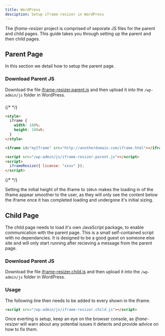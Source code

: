 ```yaml
---
title: WordPress
desciption: Setup iframe-resizer in WordPress
---
```



The _iframe-resizer_ project is comprised of seporate JS files for the parent and child pages.
This guide takes you through setting up the parent and then child pages.

## Parent Page

In this section we detail how to setup the parent page.

### Download Parent JS

Download the file [iframe-resizer.parent.js](https://raw.githubusercontent.com/davidjbradshaw/iframe-resizer/master/js/iframe-resizer.parent.js)
and then upload it into the `/wp-admin/js` folder in WordPress.

###

{/* <!-- prettier-ignore-start --> */}

```html
<style>
  iframe {
    width: 100%;
    height: 100vh;
  }
</style>

<iframe id="myIframe" src="http://anotherdomain.com/iframe.html"></iframe>

<script src="/wp-admin/js/iframe-resizer.parent.js"></script>
<script>
  iframeResize({ license: "xxxx" });
</script>
```

{/* <!-- prettier-ignore-end --> */}

Setting the initial height of the iframe to `100vh` makes the loading in of
the iframe appear smoother to the user, as they will only see the content
below the iframe once it has completed loading and undergone it's initial
sizing.

<License />

## Child Page

The child page needs to load it's own JavaScript package, to enable communication
with the parent page. This is a small self-contained script with no dependancies.
It is designed to be a good guest on someone else site and will only start running
after recieving a message from the parent page.

### Download Parent JS

Download the file [iframe-resizer.child.js](https://raw.githubusercontent.com/davidjbradshaw/iframe-resizer/master/js/iframe-resizer.child.js)
and then upload it into the `/wp-admin/js` folder in WordPress.

### Usage

The following line then needs to be added to every shown in the iframe.

```html
<script src="/wp-admin/js/iframe-resizer.child.js"></script>
```

Once everting is setup, keep an eye on the browser console, as _ifrane-resizer_
will warn about any potential issues it detects and provide advice on how to fix them.
